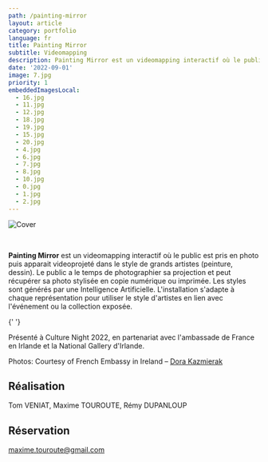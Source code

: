 ```yaml
---
path: /painting-mirror
layout: article
category: portfolio
language: fr
title: Painting Mirror
subtitle: Videomapping
description: Painting Mirror est un videomapping interactif où le public est photographié puis re-projeté dans le style de grands artistes peintres.
date: '2022-09-01'
image: 7.jpg
priority: 1
embeddedImagesLocal:
  - 16.jpg
  - 11.jpg
  - 12.jpg
  - 18.jpg
  - 19.jpg
  - 15.jpg
  - 20.jpg
  - 4.jpg
  - 6.jpg
  - 7.jpg
  - 8.jpg
  - 10.jpg
  - 0.jpg
  - 1.jpg
  - 2.jpg
---
```


![Cover](7.jpg)

<br/>

__Painting Mirror__ est un videomapping interactif où le public est pris en photo puis apparait videoprojeté dans le style de grands artistes (peinture, dessin). 
Le public a le temps de photographier sa projection et peut récupérer sa photo stylisée en copie numérique ou imprimée.
Les styles sont générés par une Intelligence Artificielle.
L'installation s'adapte à chaque représentation pour utiliser le style d'artistes en lien avec l'événement ou la collection exposée.

<ImageGrid props={props.data.mdx.frontmatter.embeddedImagesLocal} />{' '}



Présenté à Culture Night 2022, en partenariat avec l'ambassade de France en Irlande et la National Gallery d'Irlande.

Photos: Courtesy of French Embassy in Ireland – [Dora Kazmierak](https://www.dorakazmierak.com/)


## Réalisation

Tom VENIAT, Maxime TOUROUTE, Rémy DUPANLOUP

## Réservation

[maxime.touroute@gmail.com](mailto:maxime.touroute@gmail.com)
